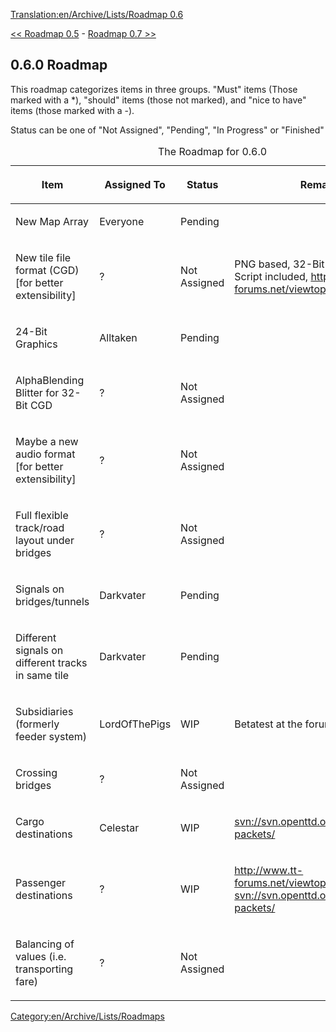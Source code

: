 [[Translation:en/Archive/Lists/Roadmap 0.6]]
[[Category:en/Archive/Lists/Roadmaps]]

[[en/Archive/Lists/Roadmap 0.5|<< Roadmap 0.5]] - [[en/Archive/Lists/Roadmap 0.7|Roadmap 0.7 >>]]
== 0.6.0 Roadmap ==

This roadmap categorizes items in three groups. "Must" items (Those marked with a *), "should" items (those not marked), and "nice to have" items (those marked with a -).

Status can be one of "Not Assigned", "Pending", "In Progress" or "Finished" 

{| border="1"
|+ The Roadmap for 0.6.0
|-
! Item !! Assigned To !! Status !! Remarks
|-
|New Map Array || Everyone
!class="claimed" | Pending || 
|-
|New tile file format (CGD) [for better extensibility] || ?
!class="unclaimed" | Not Assigned || PNG based, 32-Bit Color [RGBA], Script included, http://www.tt-forums.net/viewtopic.php?t=7912
|-
|24-Bit Graphics || Alltaken
!class="claimed" | Pending || 
|-
|AlphaBlending Blitter for 32-Bit CGD || ?
!class="unclaimed" | Not Assigned || 
|-
|Maybe a new audio format [for better extensibility] || ?
!class="unclaimed" | Not Assigned || 
|-
|Full flexible track/road layout under bridges || ?
!class="unclaimed" | Not Assigned || 
|-
|Signals on bridges/tunnels || Darkvater 
!class="claimed" | Pending || 
|-
|Different signals on different tracks in same tile || Darkvater
!class="claimed" | Pending ||
|-
|Subsidiaries (formerly feeder system) || LordOfThePigs
!class="wip" | WIP || Betatest at the forum
|-
|Crossing bridges || ?
!class="unclaimed" | Not Assigned || 
|-
|Cargo destinations || Celestar
!class="wip" | WIP || svn://svn.openttd.org/branch/cargo-packets/
|-
|Passenger destinations || ?
!class="wip" | WIP || http://www.tt-forums.net/viewtopic.php?t=9201
svn://svn.openttd.org/branch/cargo-packets/
|-
|Balancing of values (i.e. transporting fare) || ?
!class="unclaimed" | Not Assigned || 
|}